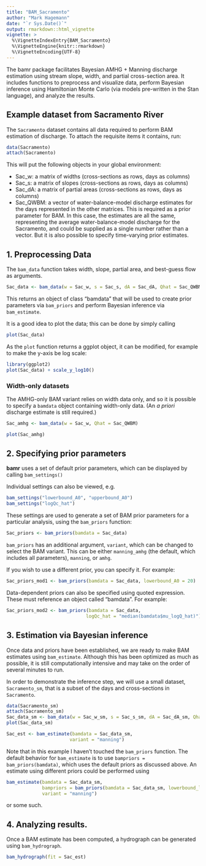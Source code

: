 ```yaml
---
title: "BAM_Sacramento"
author: "Mark Hagemann"
date: "`r Sys.Date()`"
output: rmarkdown::html_vignette
vignette: >
  %\VignetteIndexEntry{BAM_Sacramento}
  %\VignetteEngine{knitr::rmarkdown}
  %\VignetteEncoding{UTF-8}
---
```


The bamr package facilitates Bayesian AMHG + Manning discharge estimation using stream slope, width, and partial cross-section area. It includes functions to preprocess and visualize data, perform Bayesian inference using Hamiltonian Monte Carlo (via models pre-written in the Stan language), and analyze the results. 

## Example dataset from Sacramento River

The `Sacramento` dataset contains all data required to perform BAM estimation of discharge. To attach the requisite items it contains, run:

```r
data(Sacramento)
attach(Sacramento)
```

This will put the following objects in your global environment:

- Sac_w: a matrix of widths (cross-sections as rows, days as columns)
- Sac_s: a matrix of slopes (cross-sections as rows, days as columns)
- Sac_dA: a matrix of partial areas (cross-sections as rows, days as columns)
- Sac_QWBM: a vector of water-balance-model discharge estimates for the days represented in the other matrices. This is required as a prior parameter for BAM. In this case, the estimates are all the same, representing the average water-balance-model discharge for the Sacramento, and could be supplied as a single number rather than a vector. But it is also possible to specify time-varying prior estimates.


## 1. Preprocessing Data

The `bam_data` function takes width, slope, partial area, and best-guess flow as arguments.

```r
Sac_data <- bam_data(w = Sac_w, s = Sac_s, dA = Sac_dA, Qhat = Sac_QWBM)
```

This returns an object of class "bamdata" that will be used to create prior parameters via `bam_priors` and perform Bayesian inference via `bam_estimate`.

It is a good idea to plot the data; this can be done by simply calling

```r
plot(Sac_data)
```

As the `plot` function returns a ggplot object, it can be modified, for example to make the y-axis be log scale:

```r
library(ggplot2)
plot(Sac_data) + scale_y_log10()
```


### Width-only datasets

The AMHG-only BAM variant relies on width data only, and so it is possible to specify a `bamdata` object containing width-only data. (An *a priori* discharge estimate is still required.)

```r
Sac_amhg <- bam_data(w = Sac_w, Qhat = Sac_QWBM)

plot(Sac_amhg)
```


## 2. Specifying prior parameters

**bamr** uses a set of default prior parameters, which can be displayed by calling `bam_settings()`

Individual settings can also be viewed, e.g.

```r
bam_settings("lowerbound_A0", "upperbound_A0")
bam_settings("logQc_hat")
```

These settings are used to generate a set of BAM prior parameters for a particular analysis, using the `bam_priors` function:

```r
Sac_priors <- bam_priors(bamdata = Sac_data)
```

`bam_priors` has an additional argument, `variant`, which can be changed to select the BAM variant. This can be either `manning_amhg` (the default, which includes all parameters), `manning`, or `amhg`. 

If you wish to use a different prior, you can specify it. For example:

```r
Sac_priors_mod1 <- bam_priors(bamdata = Sac_data, lowerbound_A0 = 20)
```

Data-dependent priors can also be specified using quoted expression. These must reference an object called "bamdata". For example:

```r
Sac_priors_mod2 <- bam_priors(bamdata = Sac_data, 
                             logQc_hat = "median(bamdata$mu_logQ_hat)")
```


## 3. Estimation via Bayesian inference

Once data and priors have been established, we are ready to make BAM estimates using `bam_estimate`. Although this has been optimized as much as possible, it is still computationally intensive and may take on the order of several minutes to run. 

In order to demonstrate the inference step, we will use a small dataset, `Sacramento_sm`, that is a subset of the days and cross-sections in `Sacramento`. 

```r
data(Sacramento_sm)
attach(Sacramento_sm)
Sac_data_sm <- bam_data(w = Sac_w_sm, s = Sac_s_sm, dA = Sac_dA_sm, Qhat = Sac_QWBM_sm)
plot(Sac_data_sm)
```

```r
Sac_est <- bam_estimate(bamdata = Sac_data_sm,
                       variant = "manning")
```

Note that in this example I haven't touched the `bam_priors` function. The default behavior for `bam_estimate` is to use `bampriors = bam_priors(bamdata)`, which uses the default priors as discussed above. An estimate using different priors could be performed using 

```r
bam_estimate(bamdata = Sac_data_sm, 
             bampriors = bam_priors(bamdata = Sac_data_sm, lowerbound_logQ = 3),
             variant = "manning")
```

or some such.

## 4. Analyzing results. 

Once a BAM estimate has been computed, a hydrograph can be generated using `bam_hydrograph`. 

```r
bam_hydrograph(fit = Sac_est)
```



